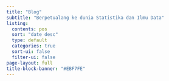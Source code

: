 ```yaml
---
title: "Blog"
subtitle: "Berpetualang ke dunia Statistika dan Ilmu Data"
listing:
  contents: pos
  sort: "date desc"
  type: default
  categories: true
  sort-ui: false
  filter-ui: false
page-layout: full
title-block-banner: "#EBF7FE"
---
```

